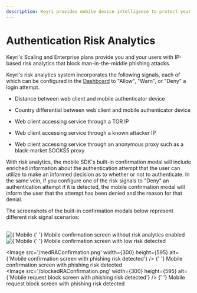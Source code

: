 ```yaml
---
description: Keyri provides mobile device intelligence to protect your users from phishing attacks.
---
```



# Authentication Risk Analytics

Keyri's Scaling and Enterprise plans provide you and your users with IP-based risk analytics that block man-in-the-middle phishing attacks.

Keyri's risk analytics system incorporates the following signals, each of which can be configured in the [Dashboard](https://app.keyri.com) to "Allow", "Warn", or "Deny" a login attempt.

- Distance between web client and mobile authenticator device

- Country differential between web client and mobile authenticator device

- Web client accessing service through a TOR IP

- Web client accessing service through a known attacker IP

- Web client accessing service through an anonymous proxy such as a black-market SOCKS5 proxy

With risk analytics, the mobile SDK's built-in confirmation modal will include enriched information about the authentication attempt that the user can utilize to make an informed decision as to whether or not to authenticate. In the same vein, if you configure one of the risk signals to "Deny" an authentication attempt if it is detected, the mobile confirmation modal will inform the user that the attempt has been denied and the reason for that denial.

The screenshots of the built-in confirmation modals below represent different risk signal scenarios:

<br />
<Image
  src='/noRAConfirmation.png'
  width={300}
  height={595}
  alt={'Mobile confirmation screen without risk analytics enabled'}
/>
<Callout type='info' emoji='ℹ️'>
  {' '}
  Mobile confirmation screen without risk analytics enabled
</Callout>
<br />
<Image
  src='/lowRAConfirmation.png'
  width={300}
  height={595}
  alt={'Mobile confirmation screen with low risk detected'}
/>
<Callout type='info' emoji='ℹ️'>
  {' '}
  Mobile confirmation screen with low risk detected
</Callout>
<br />

<Image
  src='/medRAConfirmation.png'
  width={300}
  height={595}
  alt={'Mobile confirmation screen with phishing risk detected'}
/>
<Callout type='info' emoji='ℹ️'>
  {' '}
  Mobile confirmation screen with phishing risk detected
</Callout>
<br />
<Image
  src='/blockedRAConfirmation.png'
  width={300}
  height={595}
  alt={'Mobile request block screen with phishing risk detected'}
/>
<Callout type='info' emoji='ℹ️'>
  {' '}
  Mobile request block screen with phishing risk detected
</Callout>
